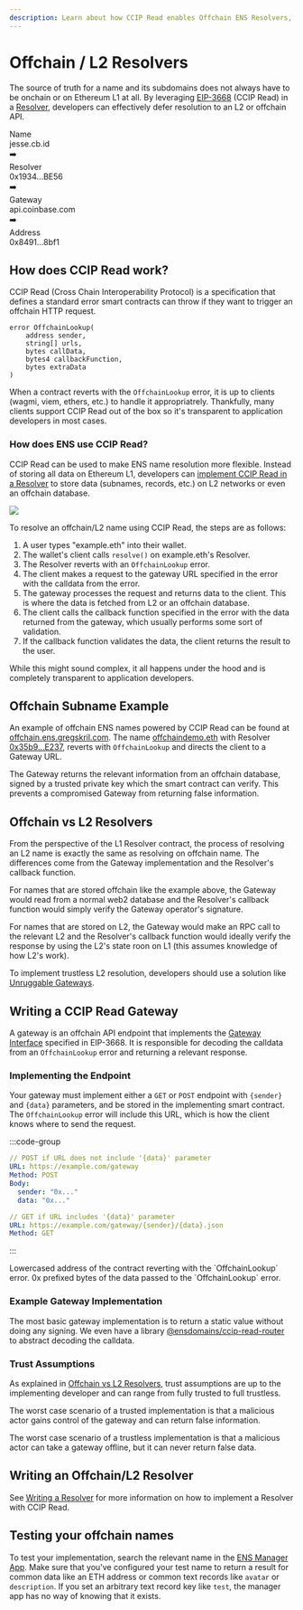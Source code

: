```yaml
---
description: Learn about how CCIP Read enables Offchain ENS Resolvers, how a gateway works, trust assumptions, and more.
---
```



# Offchain / L2 Resolvers

The source of truth for a name and its subdomains does not always have to be onchain or on Ethereum L1 at all. By leveraging [EIP-3668](https://eips.ethereum.org/EIPS/eip-3668) (CCIP Read) in a [Resolver](/resolvers/quickstart), developers can effectively defer resolution to an L2 or offchain API.

<Card className="hidden items-center justify-center gap-4 p-4 md:flex">
  <div className="space-y-1 p-2 text-center leading-none">
    <div className="font-bold">Name</div>
    <div>jesse.cb.id</div>
  </div>
  <div>➡️</div>
  <div className="space-y-1 p-2 text-center leading-none">
    <div className="font-bold">Resolver</div>
    <div>0x1934...BE56</div>
  </div>
  <div>➡️</div>
  <div className="space-y-1 p-2 text-center leading-none">
    <div className="font-bold">Gateway</div>
    <div>api.coinbase.com</div>
  </div>
  <div>➡️</div>
  <div className="space-y-1 p-2 text-center leading-none">
    <div className="font-bold">Address</div>
    <div>0x8491...8bf1</div>
  </div>
</Card>

## How does CCIP Read work?

CCIP Read (Cross Chain Interoperability Protocol) is a specification that defines a standard error smart contracts can throw if they want to trigger an offchain HTTP request.

```solidity
error OffchainLookup(
    address sender,
    string[] urls,
    bytes callData,
    bytes4 callbackFunction,
    bytes extraData
)
```

When a contract reverts with the `OffchainLookup` error, it is up to clients (wagmi, viem, ethers, etc.) to handle it appropriatrely. Thankfully, many clients support CCIP Read out of the box so it's transparent to application developers in most cases.

### How does ENS use CCIP Read?

CCIP Read can be used to make ENS name resolution more flexible. Instead of storing all data on Ethereum L1, developers can [implement CCIP Read in a Resolver](/resolvers/writing#offchain-resolvers) to store data (subnames, records, etc.) on L2 networks or even an offchain database.

![](/img/ccip-read-diagram-1.png)

To resolve an offchain/L2 name using CCIP Read, the steps are as follows:

1. A user types "example.eth" into their wallet.
2. The wallet's client calls `resolve()` on example.eth's Resolver.
3. The Resolver reverts with an `OffchainLookup` error.
4. The client makes a request to the gateway URL specified in the error with the calldata from the error.
5. The gateway processes the request and returns data to the client. This is where the data is fetched from L2 or an offchain database.
6. The client calls the callback function specified in the error with the data returned from the gateway, which usually performs some sort of validation.
7. If the callback function validates the data, the client returns the result to the user.

While this might sound complex, it all happens under the hood and is completely transparent to application developers.

## Offchain Subname Example

An example of offchain ENS names powered by CCIP Read can be found at [offchain.ens.gregskril.com](https://offchain.ens.gregskril.com/).
The name [offchaindemo.eth](https://ens.app/offchaindemo.eth) with Resolver [0x35b9...E237](https://etherscan.io/address/0x35b920d4329C5797727Af8b15358b43509e5E237#code), reverts with `OffchainLookup` and directs the client to a Gateway URL.

The Gateway returns the relevant information from an offchain database, signed by a trusted private key which the smart contract can verify. This prevents a compromised Gateway from returning false information.

<Repository
  src="gskril/ens-offchain-registrar"
  description="Offchain ENS Subnames"
/>

## Offchain vs L2 Resolvers

From the perspective of the L1 Resolver contract, the process of resolving an L2 name is exactly the same as resolving on offchain name. The differences come from the Gateway implementation and the Resolver's callback function.

For names that are stored offchain like the example above, the Gateway would read from a normal web2 database and the Resolver's callback function would simply verify the Gateway operator's signature.

For names that are stored on L2, the Gateway would make an RPC call to the relevant L2 and the Resolver's callback function would ideally verify the response by using the L2's state roon on L1 (this assumes knowledge of how L2's work).

To implement trustless L2 resolution, developers should use a solution like [Unruggable Gateways](https://gateway-docs.unruggable.com/).

<Repository
  src="unruggable-labs/unruggable-gateways"
  description="Solution for fetching proofs of data from rollup chains and verifying that data on Layer 1 Ethereum."
/>

## Writing a CCIP Read Gateway

A gateway is an offchain API endpoint that implements the [Gateway Interface](https://eips.ethereum.org/EIPS/eip-3668#gateway-interface) specified in EIP-3668. It is responsible for decoding the calldata from an `OffchainLookup` error and returning a relevant response.

### Implementing the Endpoint

Your gateway must implement either a `GET` or `POST` endpoint with `{sender}` and `{data}` parameters, and be stored in the implementing smart contract. The `OffchainLookup` error will include this URL, which is how the client knows where to send the request.

:::code-group

```yaml [POST]
// POST if URL does not include '{data}' parameter
URL: https://example.com/gateway
Method: POST
Body:
  sender: "0x..."
  data: "0x..."
```

```yaml [GET]
// GET if URL includes '{data}' parameter
URL: https://example.com/gateway/{sender}/{data}.json
Method: GET
```

:::

<Properties>
  <Properties.Property name="sender" type="address">
    Lowercased address of the contract reverting with the `OffchainLookup`
    error.
  </Properties.Property>
  <Properties.Property name="data" type="bytes">
    0x prefixed bytes of the data passed to the `OffchainLookup` error.
  </Properties.Property>
</Properties>

### Example Gateway Implementation

The most basic gateway implementation is to return a static value without doing any signing. We even have a library [@ensdomains/ccip-read-router](http://github.com/ensdomains/ccip-read-router) to abstract decoding the calldata.

<EmbedLink
  title="Basic Gateway Implementation"
  href="https://github.com/ensdomains/docs/blob/master/functions/api/example/basic-gateway.ts"
/>

### Trust Assumptions

As explained in [Offchain vs L2 Resolvers](#offchain-vs-l2-resolvers), trust assumptions are up to the implementing developer and can range from fully trusted to full trustless.

The worst case scenario of a trusted implementation is that a malicious actor gains control of the gateway and can return false information.

The worst case scenario of a trustless implementation is that a malicious actor can take a gateway offline, but it can never return false data.

## Writing an Offchain/L2 Resolver

See [Writing a Resolver](/resolvers/writing#offchain-resolvers) for more information on how to implement a Resolver with CCIP Read.

## Testing your offchain names

To test your implementation, search the relevant name in the [ENS Manager App](https://app.ens.domains). Make sure that you've configured your test name to return a result for common data like an ETH address or common text records like `avatar` or `description`. If you set an arbitrary text record key like `test`, the manager app has no way of knowing that it exists.
